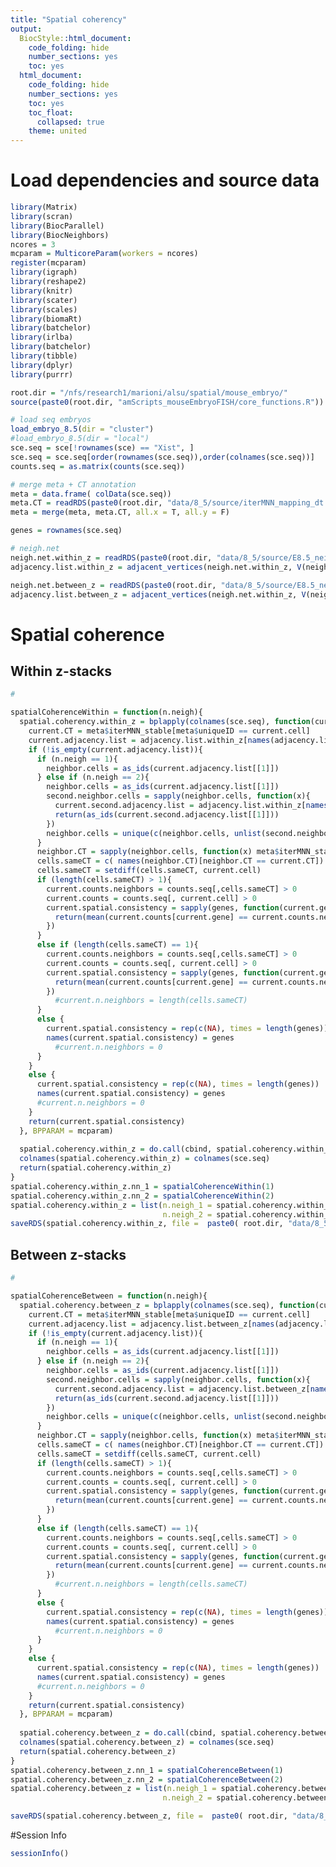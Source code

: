 ```yaml
---
title: "Spatial coherency"
output:
  BiocStyle::html_document:
    code_folding: hide
    number_sections: yes
    toc: yes  
  html_document:
    code_folding: hide
    number_sections: yes
    toc: yes
    toc_float:
      collapsed: true
    theme: united
---
```



# Load dependencies and source data

```r

library(Matrix)
library(scran)
library(BiocParallel)
library(BiocNeighbors)
ncores = 3
mcparam = MulticoreParam(workers = ncores)
register(mcparam)
library(igraph)
library(reshape2)
library(knitr)
library(scater)
library(scales)
library(biomaRt)
library(batchelor)
library(irlba)
library(batchelor)
library(tibble)
library(dplyr)
library(purrr)

root.dir = "/nfs/research1/marioni/alsu/spatial/mouse_embryo/"
source(paste0(root.dir, "amScripts_mouseEmbryoFISH/core_functions.R"))

# load seq embryos
load_embryo_8.5(dir = "cluster")
#load_embryo_8.5(dir = "local")
sce.seq = sce[!rownames(sce) == "Xist", ]
sce.seq = sce.seq[order(rownames(sce.seq)),order(colnames(sce.seq))]
counts.seq = as.matrix(counts(sce.seq))

# merge meta + CT annotation
meta = data.frame( colData(sce.seq))
meta.CT = readRDS(paste0(root.dir, "data/8_5/source/iterMNN_mapping_dt.Rds"))
meta = merge(meta, meta.CT, all.x = T, all.y = F)

genes = rownames(sce.seq)

# neigh.net
neigh.net.within_z = readRDS(paste0(root.dir, "data/8_5/source/E8.5_neighbourGraph_1.3.Rds"))
adjacency.list.within_z = adjacent_vertices(neigh.net.within_z, V(neigh.net.within_z), mode = "all")

neigh.net.between_z = readRDS(paste0(root.dir, "data/8_5/source/E8.5_neighbourGraph_1.Rds"))
adjacency.list.between_z = adjacent_vertices(neigh.net.within_z, V(neigh.net.within_z), mode = "all")


```

# Spatial coherence

## Within z-stacks

```r
# 

spatialCoherenceWithin = function(n.neigh){
  spatial.coherency.within_z = bplapply(colnames(sce.seq), function(current.cell){
    current.CT = meta$iterMNN_stable[meta$uniqueID == current.cell]
    current.adjacency.list = adjacency.list.within_z[names(adjacency.list.within_z) == current.cell]
    if (!is_empty(current.adjacency.list)){
      if (n.neigh == 1){
        neighbor.cells = as_ids(current.adjacency.list[[1]])
      } else if (n.neigh == 2){
        neighbor.cells = as_ids(current.adjacency.list[[1]])
        second.neighbor.cells = sapply(neighbor.cells, function(x){
          current.second.adjacency.list = adjacency.list.within_z[names(adjacency.list.within_z) == x]
          return(as_ids(current.second.adjacency.list[[1]]))
        })
        neighbor.cells = unique(c(neighbor.cells, unlist(second.neighbor.cells)))
      }
      neighbor.CT = sapply(neighbor.cells, function(x) meta$iterMNN_stable[meta$uniqueID == x])
      cells.sameCT = c( names(neighbor.CT)[neighbor.CT == current.CT])
      cells.sameCT = setdiff(cells.sameCT, current.cell)
      if (length(cells.sameCT) > 1){
        current.counts.neighbors = counts.seq[,cells.sameCT] > 0
        current.counts = counts.seq[, current.cell] > 0
        current.spatial.consistency = sapply(genes, function(current.gene){
          return(mean(current.counts[current.gene] == current.counts.neighbors[current.gene,]))
        })
      }
      else if (length(cells.sameCT) == 1){
        current.counts.neighbors = counts.seq[,cells.sameCT] > 0
        current.counts = counts.seq[, current.cell] > 0
        current.spatial.consistency = sapply(genes, function(current.gene){
          return(mean(current.counts[current.gene] == current.counts.neighbors[current.gene]))
        })
          #current.n.neighbors = length(cells.sameCT)
      }
      else {
        current.spatial.consistency = rep(c(NA), times = length(genes))
        names(current.spatial.consistency) = genes
          #current.n.neighbors = 0
      }
    }
    else {
      current.spatial.consistency = rep(c(NA), times = length(genes))
      names(current.spatial.consistency) = genes
      #current.n.neighbors = 0
    }
    return(current.spatial.consistency)
  }, BPPARAM = mcparam)
  
  spatial.coherency.within_z = do.call(cbind, spatial.coherency.within_z)
  colnames(spatial.coherency.within_z) = colnames(sce.seq)
  return(spatial.coherency.within_z)
}
spatial.coherency.within_z.nn_1 = spatialCoherenceWithin(1)
spatial.coherency.within_z.nn_2 = spatialCoherenceWithin(2)
spatial.coherency.within_z = list(n.neigh_1 = spatial.coherency.within_z.nn_1, 
                                  n.neigh_2 = spatial.coherency.within_z.nn_2)
saveRDS(spatial.coherency.within_z, file =  paste0( root.dir, "data/8_5/stitching/seq_spatialCoherency_withinZ.rds"))


```

## Between z-stacks

```r
# 

spatialCoherenceBetween = function(n.neigh){
  spatial.coherency.between_z = bplapply(colnames(sce.seq), function(current.cell){
    current.CT = meta$iterMNN_stable[meta$uniqueID == current.cell]
    current.adjacency.list = adjacency.list.between_z[names(adjacency.list.between_z) == current.cell]
    if (!is_empty(current.adjacency.list)){
      if (n.neigh == 1){
        neighbor.cells = as_ids(current.adjacency.list[[1]])
      } else if (n.neigh == 2){
        neighbor.cells = as_ids(current.adjacency.list[[1]])
        second.neighbor.cells = sapply(neighbor.cells, function(x){
          current.second.adjacency.list = adjacency.list.between_z[names(adjacency.list.between_z) == x]
          return(as_ids(current.second.adjacency.list[[1]]))
        })
        neighbor.cells = unique(c(neighbor.cells, unlist(second.neighbor.cells)))
      }
      neighbor.CT = sapply(neighbor.cells, function(x) meta$iterMNN_stable[meta$uniqueID == x])
      cells.sameCT = c( names(neighbor.CT)[neighbor.CT == current.CT])
      cells.sameCT = setdiff(cells.sameCT, current.cell)
      if (length(cells.sameCT) > 1){
        current.counts.neighbors = counts.seq[,cells.sameCT] > 0
        current.counts = counts.seq[, current.cell] > 0
        current.spatial.consistency = sapply(genes, function(current.gene){
          return(mean(current.counts[current.gene] == current.counts.neighbors[current.gene,]))
        })
      }
      else if (length(cells.sameCT) == 1){
        current.counts.neighbors = counts.seq[,cells.sameCT] > 0
        current.counts = counts.seq[, current.cell] > 0
        current.spatial.consistency = sapply(genes, function(current.gene){
          return(mean(current.counts[current.gene] == current.counts.neighbors[current.gene]))
        })
          #current.n.neighbors = length(cells.sameCT)
      }
      else {
        current.spatial.consistency = rep(c(NA), times = length(genes))
        names(current.spatial.consistency) = genes
          #current.n.neighbors = 0
      }
    }
    else {
      current.spatial.consistency = rep(c(NA), times = length(genes))
      names(current.spatial.consistency) = genes
      #current.n.neighbors = 0
    }
    return(current.spatial.consistency)
  }, BPPARAM = mcparam)
  
  spatial.coherency.between_z = do.call(cbind, spatial.coherency.between_z)
  colnames(spatial.coherency.between_z) = colnames(sce.seq)
  return(spatial.coherency.between_z)
}
spatial.coherency.between_z.nn_1 = spatialCoherenceBetween(1)
spatial.coherency.between_z.nn_2 = spatialCoherenceBetween(2)
spatial.coherency.between_z = list(n.neigh_1 = spatial.coherency.between_z.nn_1, 
                                  n.neigh_2 = spatial.coherency.between_z.nn_2)

saveRDS(spatial.coherency.between_z, file =  paste0( root.dir, "data/8_5/stitching/seq_spatialCoherency_betweenZ.rds"))


```





#Session Info

```r

sessionInfo()

```
